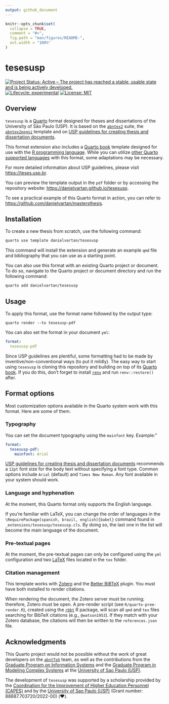 ```yaml
---
output: github_document
---
```


<!-- README.md is generated from README.Rmd. Please edit that file -->

```r
knitr::opts_chunk$set(
  collapse = TRUE,
  comment = "#>",
  fig.path = "man/figures/README-",
  out.width = "100%"
)
```

# tesesusp

<!-- badges: start -->
[![Project Status: Active – The project has reached a stable, usable state and is being actively developed.](https://www.repostatus.org/badges/latest/active.svg)](https://www.repostatus.org/#active)
[![Lifecycle: experimental](https://img.shields.io/badge/lifecycle-experimental-orange.svg)](https://lifecycle.r-lib.org/articles/stages.html)
[![License: MIT](https://img.shields.io/badge/license-MIT-green)](https://choosealicense.com/licenses/mit/)
<!-- badges: end -->

## Overview

`tesesusp` is a [Quarto](https://quarto.org) format designed for theses and dissertations of the University of São Paulo (USP). It is based on the [`abntex2`](https://www.abntex.net.br/) suite, the [`abntex2ppgsi`](https://www.overleaf.com/project/64f7bdf1641ad4a3a8482800) template and on [USP guidelines for creating thesis and dissertation documents](https://teses.usp.br/index.php?option=com_content&view=article&id=52&Itemid=67&lang=en).

This format extension also includes a [Quarto book](https://quarto.org/docs/books/) template designed for use with the [R programming language](https://www.r-project.org/). While you can utilize [other Quarto supported languages](https://quarto.org/docs/computations/python.html) with this format, some adaptations may be necessary.

For more detailed information about USP guidelines, please visit <https://teses.usp.br>.

You can preview the template output in the `pdf` folder or by accessing the repository website: <https://danielvartan.github.io/tesesusp>.

To see a practical example of this Quarto format in action, you can refer to <https://github.com/danielvartan/mastersthesis>.

## Installation

To create a new thesis from scratch, use the following command:

```bash
quarto use template danielvartan/tesesusp
```

<!-- Needs testing -->

This command will install the extension and generate an example `qmd` file and bibliography that you can use as a starting point.

You can also use this format with an existing Quarto project or document. To do so, navigate to the Quarto project or document directory and run the following command:

```bash
quarto add danielvartan/tesesusp
```

## Usage

To apply this format, use the format name followed by the output type:

`quarto render --to tesesusp-pdf`

You can also set the format in your document `yml`:

``` yaml
format:
  tesesusp-pdf
```

Since USP guidelines are plentiful, some formatting had to be made by inventive/non-conventional ways (to put it mildly). The easy way to start using `tesesusp` is cloning this repository and building on top of its [Quarto book](https://quarto.org/docs/books/). If you do this, don't forget to install [`renv`](https://rstudio.github.io/renv/index.html) and run `renv::restore()` after.

## Format options

<!-- See <https://github.com/quarto-journals/elsevier>. -->
<!-- See <https://quarto.org/docs/extensions/formats.html>. -->

Most customization options available in the Quarto system work with this format. Here are some of them.

### Typography

You can set the document typography using the `mainfont` key. Example:"

``` yaml
format:
  tesesusp-pdf:
    mainfont: Arial
```
[USP guidelines for creating thesis and dissertation documents](https://teses.usp.br/index.php?option=com_content&view=article&id=52&Itemid=67&lang=en) recommends a `12pt` font size for the body text without specifying a font type.  Common options include `Arial` (default) and `Times New Roman`. Any font available in your system should work.

### Language and hyphenation

At the moment, this Quarto format only supports the English language.

If you're familiar with LaTeX, you can change the order of languages in the `\RequirePackage[spanish, brazil, english]{babel}` command found in  `_extensions/tesesusp/tesesusp.cls`. By doing so, the last one in the list will become the main language of the document.

### Pre-textual pages

At the moment, the pre-textual pages can only be configured using the `yml` configuration and two [LaTeX](https://www.latex-project.org/) files located in the `tex` folder.

### Citation management

This template works with [Zotero](https://www.zotero.org/) and the [Better BiBTeX](https://github.com/retorquere/zotero-better-bibtex) plugin. You must have both installed to render citations.

When rendering the document, the Zotero server must be running; therefore, Zotero must be open. A pre-render script (see `R/quarto-pree-render.R`), created using the [`rbbt`](https://github.com/paleolimbot/rbbt) R package, will scan all `qmd` and `tex` files searching for BibTeX citations (e.g., `@watson1953`). If they match with your Zotero database, the citations will then be written to the `references.json` file.

<!-- How to add or remove sections. -->

<!-- ## Citation style -->

## Acknowledgments

This Quarto project would not be possible without the work of great developers on the [`abntTeX`](https://www.abntex.net.br/) team, as well as the contributions from the [Graduate Program on Information Systems](http://ppgsi.each.usp.br/templates/) and the [Graduate Program in Modeling Complex Systems](https://sites.usp.br/scx/apresentacao/) at the [University of Sao Paulo (USP)](http://usp.br/).

The development of `tesesusp` was supported by a scholarship provided by the  [Coordination for the Improvement of Higher Education Personnel (CAPES)](https://www.gov.br/capes/) and by the [University of Sao Paulo (USP)](http://usp.br/) (Grant number: 88887.703720/2022-00) (❤️).
